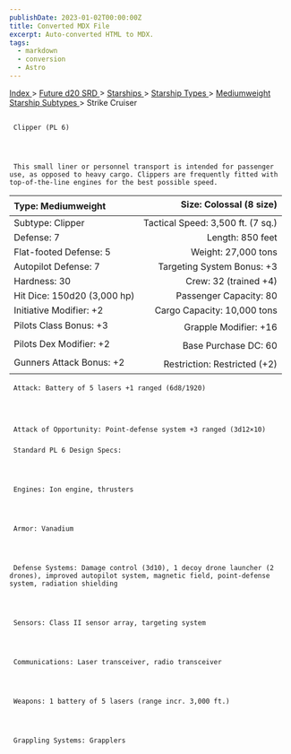 ```yaml
---
publishDate: 2023-01-02T00:00:00Z
title: Converted MDX File
excerpt: Auto-converted HTML to MDX.
tags:
  - markdown
  - conversion
  - Astro
---
```


[
Index
](-index) >
[
Future d20 SRD
](future-d20-srd-index) >
[
Starships
](future-d20-srd-starships-index) >
[
Starship Types
](future-d20-srd-starships-starship-types-index) >
[
Mediumweight Starship Subtypes
](future-d20-srd-starships-starship-types-mediumweight-starship-subtypes-index) > Strike Cruiser

##

     Clipper (PL 6)




     This small liner or personnel transport is intended for passenger use, as opposed to heavy cargo. Clippers are frequently fitted with top-of-the-line engines for the best possible speed.

| Type: Mediumweight          |           Size: Colossal (8 size) |
| :-------------------------- | --------------------------------: |
| Subtype: Clipper            | Tactical Speed: 3,500 ft. (7 sq.) |
| Defense: 7                  |                  Length: 850 feet |
| Flat-footed Defense: 5      |               Weight: 27,000 tons |
| Autopilot Defense: 7        |        Targeting System Bonus: +3 |
| Hardness: 30                |             Crew: 32 (trained +4) |
| Hit Dice: 150d20 (3,000 hp) |            Passenger Capacity: 80 |
| Initiative Modifier: +2     |       Cargo Capacity: 10,000 tons |
| Pilots Class Bonus: +3      |             Grapple Modifier: +16 |
| Pilots Dex Modifier: +2     |              Base Purchase DC: 60 |
| Gunners Attack Bonus: +2    |      Restriction: Restricted (+2) |

     Attack: Battery of 5 lasers +1 ranged (6d8/1920)




     Attack of Opportunity: Point-defense system +3 ranged (3d12×10)

###

     Standard PL 6 Design Specs:




     Engines: Ion engine, thrusters




     Armor: Vanadium




     Defense Systems: Damage control (3d10), 1 decoy drone launcher (2 drones), improved autopilot system, magnetic field, point-defense system, radiation shielding




     Sensors: Class II sensor array, targeting system




     Communications: Laser transceiver, radio transceiver




     Weapons: 1 battery of 5 lasers (range incr. 3,000 ft.)




     Grappling Systems: Grapplers
